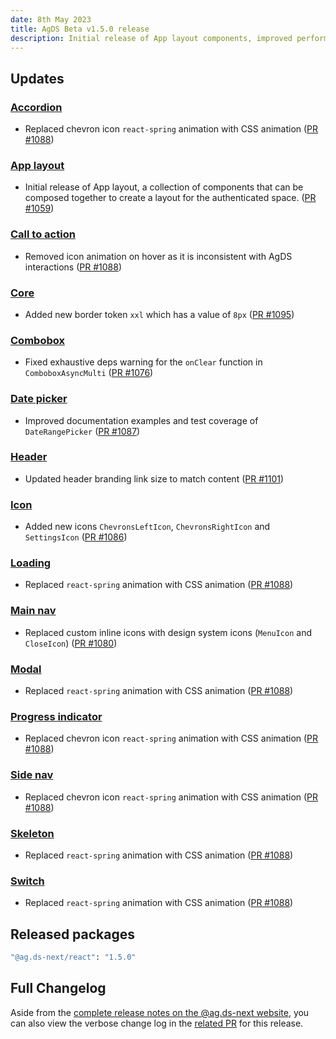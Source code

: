 ```yaml
---
date: 8th May 2023
title: AgDS Beta v1.5.0 release
description: Initial release of App layout components, improved performance of animations, various bug fixes and improvements.
---
```


## Updates

### [Accordion](/components/accordion)

- Replaced chevron icon `react-spring` animation with CSS animation ([PR #1088](https://github.com/steelthreads/agds-next/pull/1088))

### [App layout](/components/app-layout)

- Initial release of App layout, a collection of components that can be composed together to create a layout for the authenticated space. ([PR #1059](https://github.com/steelthreads/agds-next/pull/1059))

### [Call to action](/components/call-to-action)

- Removed icon animation on hover as it is inconsistent with AgDS interactions ([PR #1088](https://github.com/steelthreads/agds-next/pull/1088))

### [Core](/components/core)

- Added new border token `xxl` which has a value of `8px` ([PR #1095](https://github.com/steelthreads/agds-next/pull/1095))

### [Combobox](/components/combobox)

- Fixed exhaustive deps warning for the `onClear` function in `ComboboxAsyncMulti` ([PR #1076](https://github.com/steelthreads/agds-next/pull/1076))

### [Date picker](/components/date-picker)

- Improved documentation examples and test coverage of `DateRangePicker` ([PR #1087](https://github.com/steelthreads/agds-next/pull/1087))

### [Header](/components/header)

- Updated header branding link size to match content ([PR #1101](https://github.com/steelthreads/agds-next/pull/1101))

### [Icon](/components/icon)

- Added new icons `ChevronsLeftIcon`, `ChevronsRightIcon` and `SettingsIcon` ([PR #1086](https://github.com/steelthreads/agds-next/pull/1086))

### [Loading](/components/loading)

- Replaced `react-spring` animation with CSS animation ([PR #1088](https://github.com/steelthreads/agds-next/pull/1088))

### [Main nav](/components/main-nav)

- Replaced custom inline icons with design system icons (`MenuIcon` and `CloseIcon`) ([PR #1080](https://github.com/steelthreads/agds-next/pull/1080))

### [Modal](/components/modal)

- Replaced `react-spring` animation with CSS animation ([PR #1088](https://github.com/steelthreads/agds-next/pull/1088))

### [Progress indicator](/components/progress-indicator)

- Replaced chevron icon `react-spring` animation with CSS animation ([PR #1088](https://github.com/steelthreads/agds-next/pull/1088))

### [Side nav](/components/side-nav)

- Replaced chevron icon `react-spring` animation with CSS animation ([PR #1088](https://github.com/steelthreads/agds-next/pull/1088))

### [Skeleton](/components/switch)

- Replaced `react-spring` animation with CSS animation ([PR #1088](https://github.com/steelthreads/agds-next/pull/1088))

### [Switch](/components/switch)

- Replaced `react-spring` animation with CSS animation ([PR #1088](https://github.com/steelthreads/agds-next/pull/1088))

## Released packages

```sh
"@ag.ds-next/react": "1.5.0"
```

## Full Changelog

Aside from the [complete release notes on the @ag.ds-next website](https://design-system.agriculture.gov.au/updates/2023-05-08), you can also view the verbose change log in the [related PR](https://github.com/steelthreads/agds-next/pull/1078) for this release.
